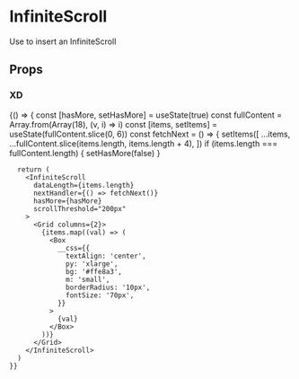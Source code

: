 
<Meta title="components/InfiniteScroll" component={InfiniteScroll} />

# InfiniteScroll

Use to insert an InfiniteScroll

## Props

<Props of={InfiniteScroll} />

### XD

<Preview>
  <Story name="Infinite Scroll" decorators={[withA11y]}>
    {() => {
      const [hasMore, setHasMore] = useState(true)
      const fullContent = Array.from(Array(18), (v, i) => i)
      const [items, setItems] = useState(fullContent.slice(0, 6))
      const fetchNext = () => {
        setItems([
          ...items,
          ...fullContent.slice(items.length, items.length + 4),
        ])
        if (items.length === fullContent.length) {
          setHasMore(false)
        }
        
      return (
        <InfiniteScroll
          dataLength={items.length}
          nextHandler={() => fetchNext()}
          hasMore={hasMore}
          scrollThreshold="200px"
        >
          <Grid columns={2}>
            {items.map((val) => (
              <Box
                __css={{
                  textAlign: 'center',
                  py: 'xlarge',
                  bg: '#ffe8a3',
                  m: 'small',
                  borderRadius: '10px',
                  fontSize: '70px',
                }}
              >
                {val}
              </Box>
            ))}
          </Grid>
        </InfiniteScroll>
      )
    }}
  </Story>
</Preview>
